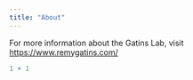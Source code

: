 ```yaml
---
title: "About"
---
```


For more information about the Gatins Lab, visit <https://www.remygatins.com/>

```r
1 + 1
```
